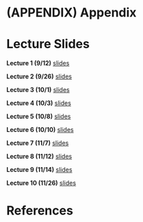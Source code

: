 # (APPENDIX) Appendix {-}

# Lecture Slides

**Lecture 1 (9/12)** [slides](./lectures/lecture01/lec01_slides.html)

**Lecture 2 (9/26)** [slides](./lectures/lecture02/lec02_slides.html)

**Lecture 3 (10/1)** [slides](./lectures/lecture03/lec03_slides.html)

**Lecture 4 (10/3)** [slides](./lectures/lecture04/lec04_slides.html)

**Lecture 5 (10/8)** [slides](./lectures/lecture05/lec05_slides.html)

**Lecture 6 (10/10)** [slides](./lectures/lecture06/lec06_slides.html)

**Lecture 7 (11/7)** [slides](./lectures/lecture07/lec07_slides.html)

**Lecture 8 (11/12)** [slides](./lectures/lecture08/fhs_tests_and_CIs.html)

**Lecture 9 (11/14)** [slides](./lectures/lecture09/lec09_slides.html)

**Lecture 10 (11/26)** [slides](./lectures/lecture10/lec10_slides.html)


# References {-}

